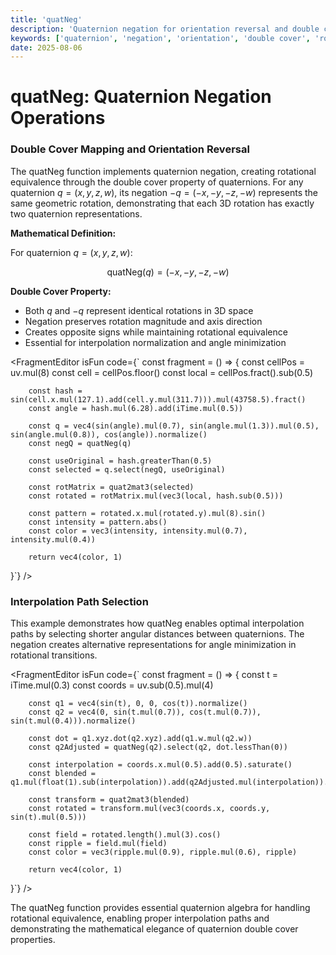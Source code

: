 ```yaml
---
title: 'quatNeg'
description: 'Quaternion negation for orientation reversal and double cover mapping'
keywords: ['quaternion', 'negation', 'orientation', 'double cover', 'rotation equivalence']
date: 2025-08-06
---
```



# quatNeg: Quaternion Negation Operations

### Double Cover Mapping and Orientation Reversal

The quatNeg function implements quaternion negation, creating rotational equivalence through the double cover property of quaternions. For any quaternion $q = (x, y, z, w)$, its negation $-q = (-x, -y, -z, -w)$ represents the same geometric rotation, demonstrating that each 3D rotation has exactly two quaternion representations.

**Mathematical Definition:**

For quaternion $q = (x, y, z, w)$:

$$
\text{quatNeg}(q) = (-x, -y, -z, -w)
$$

**Double Cover Property:**

- Both $q$ and $-q$ represent identical rotations in 3D space
- Negation preserves rotation magnitude and axis direction
- Creates opposite signs while maintaining rotational equivalence
- Essential for interpolation normalization and angle minimization

<FragmentEditor
        isFun
        code={`
const fragment = () => {
        const cellPos = uv.mul(8)
        const cell = cellPos.floor()
        const local = cellPos.fract().sub(0.5)
        
        const hash = sin(cell.x.mul(127.1).add(cell.y.mul(311.7))).mul(43758.5).fract()
        const angle = hash.mul(6.28).add(iTime.mul(0.5))
        
        const q = vec4(sin(angle).mul(0.7), sin(angle.mul(1.3)).mul(0.5), sin(angle.mul(0.8)), cos(angle)).normalize()
        const negQ = quatNeg(q)
        
        const useOriginal = hash.greaterThan(0.5)
        const selected = q.select(negQ, useOriginal)
        
        const rotMatrix = quat2mat3(selected)
        const rotated = rotMatrix.mul(vec3(local, hash.sub(0.5)))
        
        const pattern = rotated.x.mul(rotated.y).mul(8).sin()
        const intensity = pattern.abs()
        const color = vec3(intensity, intensity.mul(0.7), intensity.mul(0.4))
        
        return vec4(color, 1)
}`}
/>

### Interpolation Path Selection

This example demonstrates how quatNeg enables optimal interpolation paths by selecting shorter angular distances between quaternions. The negation creates alternative representations for angle minimization in rotational transitions.

<FragmentEditor
        isFun
        code={`
const fragment = () => {
        const t = iTime.mul(0.3)
        const coords = uv.sub(0.5).mul(4)
        
        const q1 = vec4(sin(t), 0, 0, cos(t)).normalize()
        const q2 = vec4(0, sin(t.mul(0.7)), cos(t.mul(0.7)), sin(t.mul(0.4))).normalize()
        
        const dot = q1.xyz.dot(q2.xyz).add(q1.w.mul(q2.w))
        const q2Adjusted = quatNeg(q2).select(q2, dot.lessThan(0))
        
        const interpolation = coords.x.mul(0.5).add(0.5).saturate()
        const blended = q1.mul(float(1).sub(interpolation)).add(q2Adjusted.mul(interpolation)).normalize()
        
        const transform = quat2mat3(blended)
        const rotated = transform.mul(vec3(coords.x, coords.y, sin(t).mul(0.5)))
        
        const field = rotated.length().mul(3).cos()
        const ripple = field.mul(field)
        const color = vec3(ripple.mul(0.9), ripple.mul(0.6), ripple)
        
        return vec4(color, 1)
}`}
/>

The quatNeg function provides essential quaternion algebra for handling rotational equivalence, enabling proper interpolation paths and demonstrating the mathematical elegance of quaternion double cover properties.
